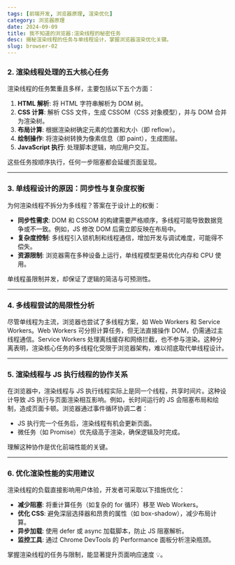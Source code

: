 ```yaml
---
tags: [前端开发, 浏览器原理, 渲染优化]
category: 浏览器原理
date: 2024-09-09
title: 我不知道的浏览器:渲染线程的秘密任务
desc: 揭秘渲染线程的任务与单线程设计，掌握浏览器渲染优化关键。
slug: browser-02
---
```




### 2. 渲染线程处理的五大核心任务

渲染线程的任务繁重且多样，主要包括以下五个方面：

1. **HTML 解析**: 将 HTML 字符串解析为 DOM 树。
2. **CSS 计算**: 解析 CSS 文件，生成 CSSOM（CSS 对象模型），并与 DOM 合并为渲染树。
3. **布局计算**: 根据渲染树确定元素的位置和大小（即 reflow）。
4. **绘制操作**: 将渲染树转换为像素信息（即 paint），生成图层。
5. **JavaScript 执行**: 处理脚本逻辑，响应用户交互。

这些任务按顺序执行，任何一步阻塞都会延缓页面呈现。

---

### 3. 单线程设计的原因：同步性与复杂度权衡

为何渲染线程不拆分为多线程？答案在于设计上的权衡：

- **同步性需求**: DOM 和 CSSOM 的构建需要严格顺序，多线程可能导致数据竞争或不一致。例如，JS 修改 DOM 后需立即反映在布局中。
- **复杂度控制**: 多线程引入锁机制和线程通信，增加开发与调试难度，可能得不偿失。
- **资源限制**: 浏览器需在多种设备上运行，单线程模型更易优化内存和 CPU 使用。

单线程虽限制并发，却保证了逻辑的简洁与可预测性。

---

### 4. 多线程尝试的局限性分析

尽管单线程为主流，浏览器也尝试了多线程方案，如 Web Workers 和 Service Workers。Web Workers 可分担计算任务，但无法直接操作 DOM，仍需通过主线程通信。Service Workers 处理离线缓存和网络拦截，也不参与渲染。这种分离表明，渲染核心任务的多线程化受限于浏览器架构，难以彻底取代单线程设计。

---

### 5. 渲染线程与 JS 执行线程的协作关系

在浏览器中，渲染线程与 JS 执行线程实际上是同一个线程，共享时间片。这种设计导致 JS 执行与页面渲染相互影响。例如，长时间运行的 JS 会阻塞布局和绘制，造成页面卡顿。浏览器通过事件循环协调二者：

- JS 执行完一个任务后，渲染线程有机会更新页面。
- 微任务（如 Promise）优先级高于渲染，确保逻辑及时完成。

理解这种协作是优化前端性能的关键。

---

### 6. 优化渲染性能的实用建议

渲染线程的负载直接影响用户体验，开发者可采取以下措施优化：

- **减少阻塞**: 将重计算任务（如复杂的 for 循环）移至 Web Workers。
- **优化 CSS**: 避免深层选择器和昂贵的属性（如 box-shadow），减少布局计算。
- **异步加载**: 使用 defer 或 async 加载脚本，防止 JS 阻塞解析。
- **监控工具**: 通过 Chrome DevTools 的 Performance 面板分析渲染瓶颈。

掌握渲染线程的任务与限制，能显著提升页面响应速度 💡。
